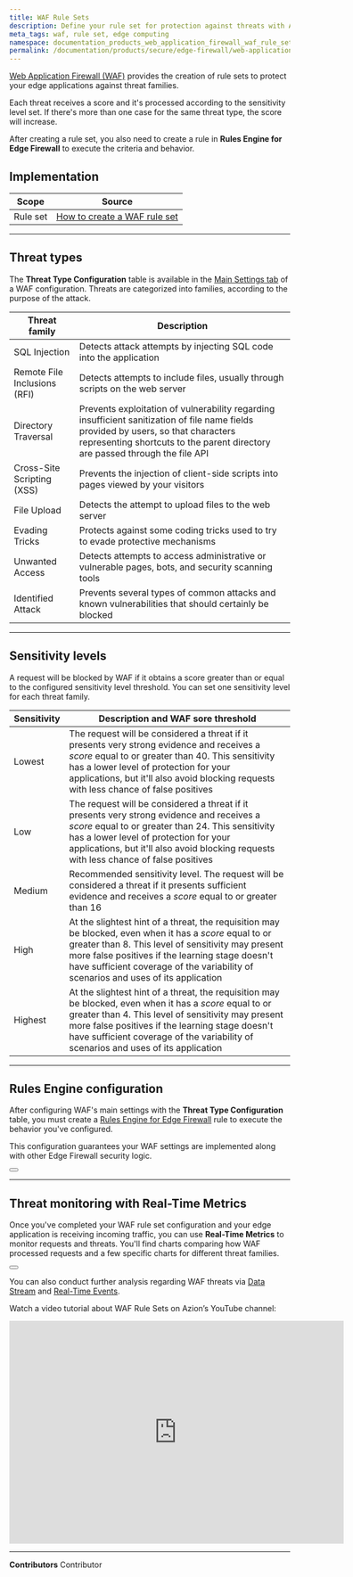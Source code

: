 ```yaml
---
title: WAF Rule Sets
description: Define your rule set for protection against threats with Azion Web Application Firewall (WAF).
meta_tags: waf, rule set, edge computing
namespace: documentation_products_web_application_firewall_waf_rule_sets
permalink: /documentation/products/secure/edge-firewall/web-application-firewall/rules-set/
---
```



[Web Application Firewall (WAF)](/en/documentation/products/secure/edge-firewall/web-application-firewall/) provides the creation of rule sets to protect your edge applications against threat families.

Each threat receives a score and it's processed according to the sensitivity level set. If there's more than one case for the same threat type, the score will increase. 

After creating a rule set, you also need to create a rule in **Rules Engine for Edge Firewall** to execute the criteria and behavior.

## Implementation

| Scope | Source |
| ----- | ------ |
| Rule set | [How to create a WAF rule set](/en/documentation/products/guides/secure/create-waf-rule-set/) |

---

## Threat types

The **Threat Type Configuration** table is available in the [Main Settings tab](/en/documentation/products/secure/edge-firewall/web-application-firewall/#waf-main-settings) of a WAF configuration. Threats are categorized into families, according to the purpose of the attack.

| Threat family | Description |
| ------------- | ----------- |
| SQL Injection | Detects attack attempts by injecting SQL code into the application |
| Remote File Inclusions (RFI) | Detects attempts to include files, usually through scripts on the web server |
| Directory Traversal | Prevents exploitation of vulnerability regarding insufficient sanitization of file name fields provided by users, so that characters representing shortcuts to the parent directory are passed through the file API |
| Cross-Site Scripting (XSS) | Prevents the injection of client-side scripts into pages viewed by your visitors |
| File Upload | Detects the attempt to upload files to the web server |
| Evading Tricks | Protects against some coding tricks used to try to evade protective mechanisms |
| Unwanted Access | Detects attempts to access administrative or vulnerable pages, bots, and security scanning tools |
| Identified Attack | Prevents several types of common attacks and known vulnerabilities that should certainly be blocked |

---

## Sensitivity levels

A request will be blocked by WAF if it obtains a score greater than or equal to the configured sensitivity level threshold. You can set one sensitivity level for each threat family.

| Sensitivity | Description and WAF sore threshold |
| ----------- | ---------------------------------- |
| Lowest | The request will be considered a threat if it presents very strong evidence and receives a *score* equal to or greater than 40. This sensitivity has a lower level of protection for your applications, but it'll also avoid blocking requests with less chance of false positives |
| Low | The request will be considered a threat if it presents very strong evidence and receives a *score* equal to or greater than 24. This sensitivity has a lower level of protection for your applications, but it'll also avoid blocking requests with less chance of false positives |
| Medium | Recommended sensitivity level. The request will be considered a threat if it presents sufficient evidence and receives a *score* equal to or greater than 16 |
| High | At the slightest hint of a threat, the requisition may be blocked, even when it has a *score* equal to or greater than 8. This level of sensitivity may present more false positives if the learning stage doesn't have sufficient coverage of the variability of scenarios and uses of its application |
| Highest | At the slightest hint of a threat, the requisition may be blocked, even when it has a *score* equal to or greater than 4. This level of sensitivity may present more false positives if the learning stage doesn't have sufficient coverage of the variability of scenarios and uses of its application |

---

## Rules Engine configuration

After configuring WAF's main settings with the **Threat Type Configuration** table, you must create a [Rules Engine for Edge Firewall](/en/documentation/products/secure/edge-firewall/rules-engine/) rule to execute the behavior you've configured.

This configuration guarantees your WAF settings are implemented along with other Edge Firewall security logic.

<Button href="/en/documentation/products/guides/secure/work-with-rules-engine/" text="go to create a rule guide" variant="secondary"></Button>

---

## Threat monitoring with Real-Time Metrics

Once you've completed your WAF rule set configuration and your edge application is receiving incoming traffic, you can use **Real-Time Metrics** to monitor requests and threats. You'll find charts comparing how WAF processed requests and a few specific charts for different threat families.

<Button href="/en/documentation/products/observe/real-time-metrics/#waf" text="go to real-time metrics reference" variant="secondary"></Button>

You can also conduct further analysis regarding WAF threats via [Data Stream](/en/documentation/products/observe/data-stream/#edge-applications) and [Real-Time Events](/en/documentation/products/observe/real-time-events/#edge-applications).


Watch a video tutorial about WAF Rule Sets on Azion’s YouTube channel:

<iframe
   src="https://www.youtube.com/embed/nmnKwC_6Y0Y"
   title="WAF rules sets: an Introduction to Azion's WAF"
   loading="lazy"
   width="600"
   height="400"
   frameborder="0"
   allow="accelerometer; autoplay; clipboard-write; encrypted-media; gyroscope; picture-in-picture; web-share"
   allowfullscreen></iframe>


---


**Contributors** <ContributorList>Contributor</ContributorList>
